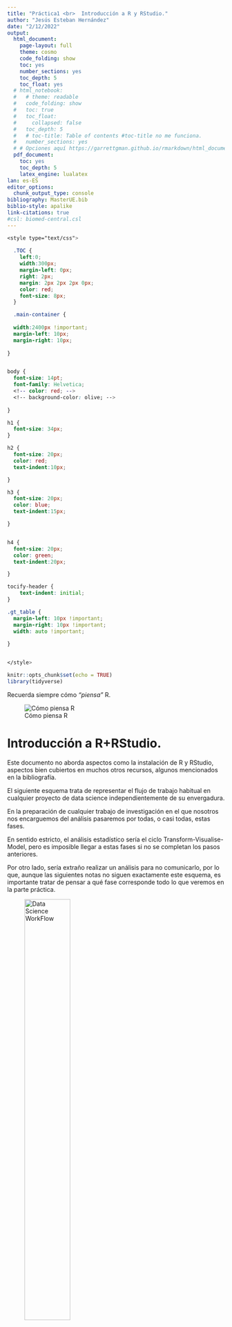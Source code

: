 ```yaml
---
title: "Práctica1 <br>  Introducción a R y RStudio."
author: "Jesús Esteban Hernández"
date: "2/12/2022"
output:
  html_document: 
    page-layout: full
    theme: cosmo
    code_folding: show
    toc: yes
    number_sections: yes
    toc_depth: 5
    toc_float: yes
  # html_notebook:
  #   # theme: readable
  #   code_folding: show
  #   toc: true
  #   toc_float: 
  #     collapsed: false
  #   toc_depth: 5
  #   # toc-title: Table of contents #toc-title no me funciona.
  #   number_sections: yes
  # # Opciones aquí https://garrettgman.github.io/rmarkdown/html_document_format
  pdf_document:
    toc: yes
    toc_depth: 5
    latex_engine: lualatex
lan: es-ES
editor_options:
  chunk_output_type: console
bibliography: MasterUE.bib
biblio-style: apalike
link-citations: true
#csl: biomed-central.csl
---
```


```css
<style type="text/css">
  
  .TOC {
    left:0;
    width:300px;
    margin-left: 0px;
    right: 2px;
    margin: 2px 2px 2px 0px;
    color: red;
    font-size: 8px;
  }

  .main-container {
  
  width:2400px !important;
  margin-left: 10px;
  margin-right: 10px;
  
}


body {
  font-size: 14pt;
  font-family: Helvetica;
  <!-- color: red; -->
  <!-- background-color: olive; -->
  
}

h1 {
  font-size: 34px;
}

h2 {
  font-size: 20px;
  color: red;
  text-indent:10px;

}

h3 {
  font-size: 20px;
  color: blue;
  text-indent:15px;

}


h4 {
  font-size: 20px;
  color: green;
  text-indent:20px;

}

tocify-header {
    text-indent: initial;
}

.gt_table {
  margin-left: 10px !important;
  margin-right: 10px !important;
  width: auto !important;
  
}


</style>

```

```r
knitr::opts_chunk$set(echo = TRUE)
library(tidyverse)
```

Recuerda siempre cómo *"piensa"* R.

![Cómo piensa R](pics/como_piensa_R.png)

# Introducción a R+RStudio.

Este documento no aborda aspectos como la instalación de R y RStudio, aspectos bien cubiertos en muchos otros recursos, algunos mencionados en la bibliografía.

El siguiente esquema trata de representar el flujo de trabajo habitual en cualquier proyecto de data science independientemente de su envergadura.

En la preparación de cualquier trabajo de investigación en el que nosotros nos encarguemos del análisis pasaremos por todas, o casi todas, estas fases.

En sentido estricto, el análisis estadístico sería el ciclo Transform-Visualise-Model, pero es imposible llegar a estas fases si no se completan los pasos anteriores.

Por otro lado, sería extraño realizar un análisis para no comunicarlo, por lo que, aunque las siguientes notas no siguen exactamente este esquema, es importante tratar de pensar a qué fase corresponde todo lo que veremos en la parte práctica.

![Data Science WorkFlow](pics/datascience_proj.png){width="50%"}

## Aspectos básicos sobre funcionamiento de R.

### ¿Por qué utilizar R para analizar los datos de tu investigación?

#### Ventajas:

-   Código vs. ventanas. (En realidad en SPSS, Stata, SAS también se hacer todo utilizando código)
-   Reproducibilidad (interna y externa).
-   Replicabilidad.
-   Velocidad.
-   Ayuda de la comunidad (software libre).
-   Multitud de recursos.
-   Nadie te acusará de estar pirateando software.
-   Una vez conoces los fundamentos, puedes crecer lo que desees.

#### Desventaja.

-   Curva de aprendizaje lenta en comparación con las *ventanas*.

### Instalación de R y RStudio.

Es conveniente instalar R y luego RStudio.

Instalar R desde aquí: <https://cran.r-project.org/> Instalar RStudio Desktop desde aquí: <https://posit.co/downloads/>

Para detalles sobre la instalación y otros aspectos básicos, [este recurso](https://anabelforte.com/2022/11/20/empezando-en-r-con-rstudio/) creado por Anabel Forte Deltell (más conocida como BayesAna) [![Twitter URL](https://img.shields.io/twitter/url/https/twitter.com/AnaBayes.svg?style=social&label=Follow%20%40AnaBayes)](https://twitter.com/AnaBayes) es un buen punto de arranque.

### Visión global en RStudio.

![Paneles en RStudio](pics/panelesRstudio.png){width="200%"}

#### Conceptos básicos para comenzar a trabajar.

-   Workspace, directorio de trabajo , Imagen (.RData).
-   Paneles: Console, Script,Environment/History/Connection/Tutorial .
-   Métodos abreviados de teclado. Ctrl+Intro, Ctrl+Shift+C, Ctrl+Shift+N...
-   Cómo instalar bibliotecas (library).
-   Cómo abrir o llamar a una biblioteca: require(), library()
-   Cómo llamar a las funciones de una biblioteca.
-   Recordar que la posición es relevante al introducir argumentos.
-   Organización del script: Comentar, Outline, ejecución de líneas.
-   Cómo pedir ayuda en Rstudio y en internet.

## Primeros pasos.

### Recordando cómo *"piensa"* R.

![Cómo piensa R](pics/como_piensa_R.png)

#### Workspace, directorio de trabajo , Imagen (.RData).

-   Paneles: Console, Script,Environment/History/Connection/Tutorial .
-   Métodos abreviados de teclado. Ctrl+Intro, Ctrl+Shift+C, Ctrl+Shift+N...
-   Cómo instalar bibliotecas (library).
-   Cómo abrir o llamar a una biblioteca: require(), library()
-   Cómo llamar a las funciones de una biblioteca.
-   Recordar que la posición es relevante al introducir argumentos.
-   Organización del script: Comentar, Outline, ejecución de líneas.
-   Cómo pedir ayuda en Rstudio y en internet.

############## 

### Uso de la ayuda de R: help, ? o ??.

-   help.start() #Abre el navegador (solo si tenemos la ayuda html instalada)
-   help.search("normal") \# Busca términos relacionados.

Cómo consultar la ayuda de R:

-   ? Consulta de ayuda para funciones.

  *help(stats)* es lo mismo que *?stats*.

-   ?? busca el texto texto en las páginas de ayuda *??stats*.

-   Si se trata de caracteres o de expresiones reservadas porque se utilizan en operaciones básicas (como *+*) o en el interior de otras funciones s (como *if* ), es necesario rodear la expresión con "" para que devuelva la ayuda.

-   Correcto *help("if") o ?"if"* vs. Incorrecto: *help(if)* p *?if*

### Instalar paquetes y llamarlos no son la misma cosa.

Cuando explico este tema, suelo utilizar el ejemplo que sugieren los nombres que vamos a utilizar, solo que en otro contexto.

Instalar la librería (*install.packages('library_name')*) significa ir a la tienda y comprar la biblioteca (library) con los libros incluidos.
Cargarla (*library(library_name)*) o llamarla (*require(library_name)*) sería equivalente a abrir la librería y ponerla a disposición del usuario.
Llamar a una de las funciones que contiene sería equivalente a utilizar uno de los libros (*function_name(args,...)*), libro que puedo usar de muchas formas, siempre que conozca los los *argumentos* para poder hacerlo de la forma que yo deseo.

>Nota: 
  * Aunque no son exactamente lo mismo, escuchará library, biblioteca o paquete para referirse a estas bibliotecas (traducción al español de library). 
  * Para utilizar las funciones anteriores, deberá sustituir *library_name* por el nombre de la biblioteca (*library*) que corresponda, y *function_name* por la función de dicha librería que desee utilizar.
  



Instalar un paquete implica copiar una serie de archivos en su ordenador en una carpeta ubicada en un subdirectorio bajo la carpeta de R, es decir es un *hecho físico constatable*.

>      
Nota: Se puede cambiar la ubicación pero de momento recomendamos que deje a R instalarlos en la ubicación por defecto que contiene todas las bibliotecas [*libraries*]. Para ver qué librerías tenemos instaladas, podemos utilizar la función *installed.packages()*. Verá que pueden estar en diferentes ubicaciones.


Cargar la librería es ponerla en una zona de memoria que la hace disponible, de forma que basta con llamar a las funciones.
En realidad se puede llamar a las funciones sin cargar la librería, pero deberemos llamarla cada vez que ejecutemos una de las funciones que contenga.
Para esto se usa la expresión *library_name::function()*.

### Tipos de objetos en R (los básicos).

-   **Escalar**.

-   **Array**: Agrupación multidimiensional de vectores.
    Todos elementos del mismo tipo.

-   **Vectores**: Numéricos, Lógicos, Cadenas, Factores.
    Como es Array-\>todos elementos del mismo tipo

-   **Matrices (matrix)**.
    Array de dim=2.
    Como es Array-\>todos elementos del mismo tipo.

-   **dataframes (data.frame)**.
    Matrices que pueden contener elementos de varios tipos, pero todos de la misma longitud.

-   **Listas (list)**.
    Elementos puedes ser de diferentes tipos y longitudes.

-   **Funciones (function)**: conjunto de código de R ejecutable y parametrizable.

    Nota: Todos los objetos tienen atributos length y mode.
    Los arrays además tienen dim.

### Sobre el código en R.

-   Las funciones se pueden separar por ";" o por un salto de línea.

-   Se puede escribir en más de una línea y se pueden agrupar "{}" dentro de una función.

-   El carácter para comentar código en R es *\#* {$Hash$}.
    Evita que se ejecute una o varias líneas de código, y por tanto también permite introducir líneas de texto que nos ayuden recordar por qué creamos el código de esa manera.
    Es lo que llamaremos "comentar el código"

-   Es importante recordar que el código es:

  * Case-sensitive: Sensible a mayúsculas y minúsculas: Norm es diferente de norm. - Completo (multilinea): El código ha de estar completo para ser ejecutado
  * Coherente. () []: Los paréntesis han de ser coherentes (cada apertura su cierre).
  * Cuidado con caracteres reservados: =, \$, &, \*, o prohibidos ä,ü,í,...: Reservados para cometidos concretos, mejor evitar ñ y otros caracteres "extraños".

## Primer script.

Abre una pestaña para crear tu primer script.
Lo puedes hacer desde el menú *File/New File/R script* o con el método de teclado abreviado *Ctrl+May+N*[^1].

Se abrirá una pestaña que señala el nuevo script.
Pegue en ese espacio el siguiente código:

```r

library(car) # carga la biblioteca, que a su vez permite el acceso a los datos de una base de datos sobre coches.
summary(cars) # resume los datos.
plot(cars) # construye un gráfico con los datos.

```

Como ve, aunque es cierto que las funciones están en inglés.
el código de R es bastante comprensible.

Puede salvar el script pulsando el disquete azul bajo la pestaña...

![Save script](pics/Salvar_script.png)

... o más fácil, con la combinación de teclas Ctrl+s.

Las personas que utilizamos R para enseñar estadística tenemos diferentes opiniones sobre si debemos enseñar a utilizar lo que llamamos *base R*, las funciones más básicas de r, en su mayoría incluidas en un paquete llamado *base*, o si es mejor ir directamente hacia lo que llamamos *modern R*, que utiliza algo llamado pipes (*%\>%*) que simplifica enormemente el código necesario para realizar tareas complejas.
De hecho, aunque prácticamente todo se podría construir on rbase, el uso del denominado *tidyverse* (que incluye un conjunto de paquetes bajo esta filosofía) agiliza mucho el trabajo, por lo que es con lo que todos finalmente trabajamos.

**¿Merece la pena aprender algo de rbase?**

En mi opinión sí, porque aunque utilices pipes, de vez en cuando afloran conceptos básicos.
Otros profesores opinan que es mejor llevar al alumno directamente al **tidyverse** porque al final es lo que vais a utilizar.
Entender conceptos como la indexación, los tipos de objetos, las clases de vectores... te ayuda a entender y solucionar los problemas que seguro aparecerán, los mensajes de error y sobre todo las soluciones que encontrarás en los blogs dedicados a este tema.

Las próximas líneas están dedicadas a mostrar algunos comandos muy básicos que ayudan a entender los diferentes objetos y estructuras aunque luego muchas de estas funciones permanecerán escondidas en el interior de funciones más complejas contenidas en otros paquetes.

## Creación de objetos.

Anteriormente hemos mencionado algunos de los objetos habitualmente utilizados en R.
Ahora vamos a aprender a crearlos.

Esto es una expresión...que devuelve un resultado.
No ha creado un objeto.

```r
5+3
```

Y esto es una asignación, que **crea un objeto** (en el ejemplo un escalar con nombre *x*), en el que almacenamos el/los resultado/s (o la función) de, en este caso, una suma.
El objeto se almacena en memoria y se lo puede llamar en cualquier momento.

```r
x<-5+3
x
```

Las funciones utilizan estos objetos para generar nuevos objetos, pero hay algunas funciones básicas que nos ayudan a gestionar estos objetos en nuestro espacio de trabajo[^2].

Mencionaré tres de ellas[^3]:

-   *c()*: Concatena elementos y crea un vector, uno de los objetos más sencillos en R.
-   *ls()*: Lista los objetos en el espacio de trabajo.
-   *rm()*: Elimina objetos del espacio.

Ejemplo de uso:

### Array (vector, matrix, array)

Un array contiene un conjunto de elementos (números o caracteres) del mismo tipo en una estructura ordenada.
En función de las dimensiones puede ser un vector (1 dimensión), una matrix (2 dimensiones) o un array (3 dimensiones).
**Importante: Solo puede contener elementos del mismo tipo**

#### Vectores.

```r
y<-c(4,8,22,32,25) #crea un vector de 5 elementos que son números (escalares)
y # llamamos al objeto para que lo devuelva.
names<-c('Juan','Luis','Mónica','Julia') #Genera un vector que contiene cadenas de caracteres.
names #llamamos al objeto para que lo devuelva.
```

```         
Como se puede observar en el código anterior, hay una parte del texto detrás del carácter **#**. Todos los lenguajes de programación utilizan caracteres para "comentar" texto. El *texto comentado* no se considera parte del código, por lo que sirve para, por ejemplo, dejar explicaciones de por qué cierta parte del código se escribió de una determinada manera, o para que cierto fragmento del código no se ejecute.
```

Obtener la lista de objetos en nuestro espacio de trabajo es así de sencillo.

```r
ls()
```

Y eliminarlos también.

```r
rm(names)
```

Comprobamos que lo ha eliminado.

```r
ls()
```

Algunas funciones nos ayudan a crear vectores de manera más rápida.
Aquí van algunos ejemplos que nos pueden ser útiles más adelante, por ejemplo cuando hablemos de indexación:

```r
a1<-rep(1,20) #Repitiendo elementos.
b<-seq(1,20,2)  # Construyendo sucesiones, por ejemplo aritmética de distancia 2 comenzando el el 1.
d<-27:42 #cuando la distancia es uno se puede abreviar así.
vecnam.rep<-rep(c('Julia','Óscar'),4)
```

Incluso podemos combinar (anidar) funciones.

```r
a2<-rep(1:3,10) #Repitiendo elementos
a2
# En realidad estamos anidando la función seq dentro de la función rep. 
a2.1 <- rep(seq(1,3),10)
a2.1
a3<-rep(1:2,each=10) #Repitiendo elementos, pero de otra manera.
a3

```

Como hemos visto anteriormente, existen objetos de muchos tipos: Array, matriz, vector (en realidad estos dos últimos son tipos de array), lista, dataframe....
Cuando se crean, almacenan y eliminan igual que los vectores del ejemplo anterior, indepedientente de lo complejos o grandes que sean.

#### Matrices.

En el siguiente ejemplo, vamos a crear una matriz.
Esto nos servirá para explicar un concepto importante, la indexación de elementos.

Creación de una matriz.

Generamos una matriz don dos columnas (a partir de los elementos calcula las filas necesarias), llamada m1.
Por defecto los elementos se van introduciendo en la matriz columna a columna.

```r
m1<-matrix(c(2,5,8,9,20,5,8,9),ncol=2) 
m1
```

Pero podemos cambiar la forma en la que los introduce, basta con utilizar un nuevo argumento *byrow* para que la rellene línea a línea.

```r
m2<-matrix(c(2,5,8,9,20,5,8,9),ncol=2,byrow = T) 
m2
```

Como se puede observar, en los bordes aparecen las coordenadas.
Al ser un objeto bidimensional el primer espacio hace referencia a la fila y el segundo a la columna:*[fila,columna]*

En el caso del vector, que solo tiene una dimensión, no habría el elemento columna.

Pues bien, indexar un objeto significa poder llamar a subconjuntos dentro del mismo utilizando las coordenadas.

Indexando un vector.

```r
a2[c(1,2,6)] #extrae elementos que ocupan las posiciones 1,2 y 6 en el vector.
vecnam.rep[seq(1,8,2)] #extrae elemantos que ocupan las posiciones del 1 a 8, pero saltando de 2 en 2 (1,3,5,7)
```

Indexando una matriz.

La indexación también nos permite extraer una parte de una matriz.
Puede ser un conjunto de columnas, un conjunto de filas, o las celdas *([fila,columna)]* que le indiquemos.

En el siguiente código se muestran varios ejemplos.

```r
m1 #Esta es la matriz que creamos anteriormente.
m1[c(1,2),] # Extraigo filas 1 y 2
m1[,c(1,2)] # Extraigo columnas 1 y 2
m1[c(3,4),c(1,2)] # Extraigo un subconjunto de celdas.


```

#### Array.

Se pueden crear objetos con más de dimensiones, pero no vais a encontrar muchos ejemplos en el uso habitual.

```r
ar<-array(c(1,4,4,8,9,9,9.8,9,8,9,9.2,4,5,9,10,3,4,8),c(2,3,2)) #Esto es un array de 2 filas (primera dimension), 3 columnas (segunda dimensión), 2 bloques (tercera dimension)
ar
```

Como no son de uso habitual, no profundizaré en su uso.
Como podéis ver, elementos del mismo tipo, en este caso numéricos, pero podrían ser caracteres (texto).

```r
ar2 <- array(rep(c('red','yellow','green'),6),c(2,3,2))
ar2
```

Como veis ha producido un array con las mismas dimensiones pero ahora contiene texto.

Por cierto, puede que os llame la atención que al utilizar nombres de colores en inglés el texto aparece del color correspondiente.
Esta mejora se incluyó en una de las recientes versiones de RStudio y es porque este vector con colores se puede utilizar al definir colores en un gráfico[^4]

Soy consciente de que hasta aquí puede no haber visto la utilidad de lo expuesto, pero créeme que si entiende estos conceptos, te serán de utilidad cuando trabajes con datos.

Así llegamos un objeto clave para el análisis de datos con R: **el dataframe**.

### Dataframe

Como ya comentamos se trata de una estructura con forma de matriz (todos los vectores han de tener la misma longitud), pero a diferencia de esta, **un dataframe sí puede contener información de distinto tipo**, fundamentalmente números (integer o numeric), de caracteres (texto), lógicos (TRUE/FALSE) y factores (este último será la forma en la que recomendaremos guardar variables categóricas y por su especificidad le dedicaremos un epígrafe propio).

El dataframe es la estructura en la que vamos a almacenar nuestros datos, por lo que, aunque se pueden construir desde la combinación de matrices o vectores, lo frecuente es que los construyamos importando datos desde otros archivos (.csv, .xlsx,...).

Al tratarse de una estructura matricial, le es aplicable lo que hemos comentado sobre la indexación de matrices, pero veremos que para *llamar* a subconjuntos dentro del dataframe, podemos utilizar otros recursos y no solo un vector de posiciones.

En vez de hacerlo así, vamos a cargar datos que ya contiene R.
R contiene muchos ejemplos de datos que van incluidos en las diferentes librerías y a los que podemos llamar.

Uno que se usa mucho para poner ejemplos es Iris que contiene información sobre tres especies de flores acompañadas de sus características (longitud y anchura de pétalos y sépalos).

Para llamarlo basta con escribir esto:

```r
data(iris) #basta con esto porque este dataset se incluye en la librería datasets que se instala por defecto en la instalación de base.
```

Si quisiéramos llamar a un dataset contenido dentro de otro paquete, deberíamos hacerlo así.

```r
data(Anscombe,package='carData') 
```

La primera vez que cargamos unos datos de esta manera, en el entorno (pestaña Environment del panel superior derecho [si no se ha cambiado la colocación de los paneles en las opciones de RStudio]) aparecerá el nombre en el apartado 'Values' y al lado <Promise> junto con el resto de objetos que hemos ido creando.

![](pics/Promise.png)

Si está en Promise, el dataset todavía no está cargado.
Para que cargue hemos de llamarlo una primera vez.

```r
head(iris) # solo pedimos los primeros registros (son 50)
```

```r
head(Anscombe) 
```

Y es entonces cuando pasa al conjunto *Data*.

![](pics/Promise2.png)

En algunos ejemplos utilizaremos estos datos *"precargados"* en R, de ahí la explicación anterior, pero en general los datos serán importados desde archivos externos.

Como comentábamos, el dataframe puede indexarse como hacíamos con la matriz.

Solo columnas 2 y 3 de las primeras 6 filas.
Las 6 filas las impone *head* por defecto.
Sin usar *head()*, mostraría todas.

```r
head(iris[,2:3])
```

Seleccionamos los registros (ejemplares) 4 y 10, y las colunas 2 y 3 del datarame.

```r
iris[c(4,10),2:3] #
```

Al tratarse de un dataframe, podemos llamar a las columnas, en última instancia las variables contenidas en nuestro dataset, por su nombre.
Para ello utilizaremos un vectore de cadenas de texto (character).

```r
iris[c(4,10),c("Sepal.Width","Sepal.Length")]

```

Otra forma de llamar a una variable concreta es utilizando el carácter reservado *\$*.
Para ello comenzamos con el nombre del dataframe y separadmos el nombre de la variable mediante el símbolo del \$.

```         
En realidad esta forma de llamar a partes de un objeto (utilizando $ como separador), se utiliza también en otros objetos más complejos.
```

```r
iris$Sepal.Length
```

Esto será muy útil para crear nuevas variables en el dataframe.
Aunque lo veremos con más detenimiento en la siguiente sesión, incluyo aquí algún ejemplo básico porque ayuda a entender cómo funciona en el dataframe.

Por ejemplo, imaginemos que deseamos crear la razón entre la longitud y la anchura de los sépalos.

```r
iris$Sepal.Ratio <- iris$Sepal.Length/iris$Sepal.Width
```

Como podemos observar, el dataframe iris contiene ahora una nueva variable llamada **sepal.ratio**.

```r
iris[1:4,c("Sepal.Length","Sepal.Width","Sepal.Ratio")] #limito el número de filas utilizando un vector como índice.
```

Para eliminar una variable del data frame, basta con que asignemos NULL al vector correspondiente.

```r
iris$Sepal.Ratio<-NULL
```

Una vez hemos visto lo básico sobre cómo manejarse con un dataframe, en la siguiente sesión aprenderemos a importar uno.

### Listas.

La *lista* es un objeto que a pesar de su utilidad cuesta comprender cuando estás empezando a trabajar con R.
En cierto modo es un contenedor porque puede almacenar otros objetos de diferente tipo (vectores, arrays, dataframes, gráficos) en su interior.
Además, en muchas funciones, alguno de los argumentos es de tipo lista y muchas otras devuelven objetos de tipo lista.

¿Se puede vivir sin comprender qué es una lista en R?
Sí, pero no manejarse algo con ellas limita mucho tu crecimiento posterior.
En un curso de iniciación como este, solo pondré un ejemplo para ilustrar su funcionamiento, pero no te preocupes si en este momento no comprendes del todo su funcionamiento.

En este ejemplo voy a generar un vector, una matriz, un dataframe y un gráfico[^5] y los voy a incluir en una lista.

```         
En el ejemplo voy a utilizar funciones para generar vectores aleatorios siguiendo distribuciones de probabilidad teórica concretas (en el ejemplo una normal y una binomial). No es necesario entender su funcionamiento para comprender el ejemplo, basta con saber que crean vectores de 50 elementos que serán  las variables del dataframe simulado.
```

```r
v1 <- c('Juan', 'Pedro','Luisa')
m1 <- matrix(c(3,5,7,22,45,76,25,22,21),ncol=3)
df1 <- data.frame(id=1001:1050,pas=round(rnorm(50,120,5)),sex=factor(rbinom(50,1,.35),labels=c('Hombre','Mujer')))

plot.new()
barplot(table(df1$sex))
p1 <- recordPlot()

lista1 <- list(v1,m1,df1,p1)
```

Si analizamos su estructura, vemos que tiene cuatro elementos.

```         
Utilizo el argumento max.level para limitar la información que muestra sobre la lista. El tercer elemento es muy grande y si lo muestra entero ocuparía mucho espacio. De hecho, como se puede ver, ha convertido el gráfico en ¡otra lista!
```

```r
str(lista1,max.level = 1) 
```

Como inica la estructura, es una lista de 4 elementos, el vector, una matriz 3x3, un dataframe de 50 observaciones y tres variables , y un cuarto elemento que es otra lista y que al ser llamado, devolverá el gráfico.

Una vez creada, podemos acceder (llamar) a los elementos de la lista utilizando índices, pero las listas necesitan doble corchete (**[[]]**) para ser indexadas.

```r
lista1[[4]] #Esto llamaría al cuarto elemento de la lista, que era el gráfico.
```

Los elementos de las listas pueden también tener nombres y ser llamados por ellos.
Esta lista no los tiene, pero se le pueden asignar utilizando un simple vector (recordad que en R hay muchas estructuras vectoriales).

```r
names(lista1) <- c('mi_vector','mi_matriz','mi_dataframe','mi_gráfico')#este vector asigna nombres a los elementos. Ha de ser de la misma longitud que el número de elementos.
```

Ahora podemos usar el nombre para llamar a los elementos de la lista, parecido a lo que hacíamos para llamar a las variables dentro de un dataframe.

```r
head(lista1$mi_dataframe,n = 10) #Uso head con al argumento n=10 para que solo muestre las 10 primeras filas.
```

### Funciones (un par de palabras)

A lo largo de esta sesión, de manera más o menos consciente, habéis trabajado con funciones.
Estas funciones están contenidas en las librerías que hemos mencionado al inicio de la sesión.
Podemos generar nuestras propias funciones, pero en mi opinión es preferible introducir su creación en clases más avanzadas.

Aunque es cierto que cuando eres capaz de crear una función entiendes mejor su funcionamiento, no es necesario saber hacerlo para utilizarlas correctamente, pero sí es necesario comentar, aunque sea brevemente, su estructura.

Como hemos comentado, cuando la librería está cargada (recordad que se cargan con la función library[^6]), basta con llamar a la función para ejecutarla.
Como habéis visto, el nombre de la función va seguido de unos paréntesis que contienen lo que llamamos *"argumentos"*. Los argumentos nos permiten personalizar la función al objetivo.
Cada argumento tiene un nombre, y en muchos casos un valor por defecto.
En el fondo la forma de llamar (ejecutar) la función se parece estructuralmente a un vector en el que cada elemento tiene un nombre y el valor de cada argumento es utilizado para ejecutar la función.

En muchos casos podemos ver el código detras de una función[^7].
Por ejemplo, este sería el código que ejecuta la función ls()

```r
ls #Para poder verlo he de ejecutar la función sin argumentos, sin el contenido de los paréntesis.
```

Al principio el código es ininteligible, pero según vas aprendiendo, y especialmente cuando diseñas tus propias funciones, es cada vez más *lógico*, al fin y al cabo se trata de comunicarse con una máquina.

Pero lo que nos interesa es que comprendáis la gramática que esconde una función.
Aquí la ayuda es de gran valor.

```r
 ?ls #Pido ayuda sobre la función, por eso utilizo solo un ?
```

Al ejecutarlo, debería aparecer algo como esto en la pestaña Help del panel inferior derecho (si no se ha cambiado la configuración predeterminada):

![Ejemplo de ayuda sobre una función](pics/ejemplo_ayuda_ls.png){height="1000,width=1500"}

El primer bloque, **Description** describe qué hace la función[^8].

Pero me interesa más que entendáis el segundo y tercer bloque **Usage** y **Arguments**.
En el bloque **Usage** podéis ver una parte de lo que, con permiso de los puristas, llamaría *gramática de R*.
Entre paréntesis, aparecen los nombres de los argumentos y, a veces, el valor por defecto[^9] Cuando no tiene valor por defecto es que no lo necesita obligatoriamente, pero si lo deseas puedes asignarle un valor para conseguir que la función opere con dicha especificación.
¿Cualquier valor?
No.
El tipo de valor que acoge(a veces es un objeto, como una matriz, un dataframe, un vector...)se explica en la sección **Arguments**.

Lo que viene ahora se explica poco, aunque se usa mucho, con frecuencia de manera inconsciente.
Como os decía, estructuramente se parece mucho a un vector (en R, muchas estructuras son vectoriales), y como ocurre con los vectores, las posiciones son relevantes.
Cada argumento tiene una posición reservada.
Si la información que necesita el argumento se coloca en la posición reservada, la función interpreta el valor **sin necesidad de que le indiques el nombre del argumento**, porque está *donde se le espera*.
Pero no es obligado darle los argumentos en orden, los puedes cambiar de lugar; eso sí, si los cambias de lugar, deberás indicarle a qué argumento te refieres, porque *ya no está donde se le esperaba*.

Por ejemplo:

El argumento *sorted* está en la posición 5.
Es un argumento lógico (TRUE/FALSE) que sirve pare decirle que ordene el resultado de la orden listar los objetos del espacio de trabajo.

Si lo coloco en la posición en la que lo espera...

```r
ls(,,,,,TRUE)
```

... ordena por orden alfabético la lista de los objetos que hemos ido generando.

Lo mismo sucede si le hubiéramos indicado el nombre del argumento.

```r
ls(sorted=TRUE)
```

Pero si le indico el valor del argumento sin el nombre del mismo, o sin colocarlo en la posición adecuada, sucede esto:

```r
ls(TRUE)
```

La función cree que el valor TRUE es para el argumento name, que no es un argumento de tipo lógico (TRUE/FALSE).

*Todas las funciones de R funcionan así*.
Es raro que necesitemos utilizar todos los argumentos, por lo que en general acabaremos indicando el nombre y el valor solo de los argumentos necesarios para que la función haga lo que nosotros deseamos, sin embargo es frecuente encontrarse en los blogs de consulta, código en el que no se indica el argumento.
Esta es la explicación.

Para terminar este apartado sobre objetos, solo queda decir que hay muchos otros tipos de objetos, algunas funciones crean sus propios objetos, aunque con frecuencia contienen uno o más de los que hemos visto.

En la siguiente sesión veremos cómo importar datos para construir un dataframe y trasnformarlo para obtener nuevas variables.


[^1]: Aunque muchas de las funciones pueden realizarse desde los menús y la barra de herramientas de RStudio, a largo plazo es mejor aprender las combinaciones de teclas más frecuentemente utilizadas

[^2]: El espacio de trabajo o Workspace es el lugar donde se van almacenando todos los objetos que generemos.
    Para salvarlos hay que guardar una *imagen* de dicho espacio de trabajo en un archivo de extensión .RData

[^3]: Algunas de las funciones están disponibles en RStudio en forma de botones u opciones del menú contextual (el que se abre con el botón derecho del ratón), pero merece la pena ir aprendiendo el código porque realmente ahorra mucho tiempo frente al uso de *ventanas y botones*, y por otro lado, el código es reproducible, una pulsación en un botón no.
    Al principio se hace algo cuesta arriba, pero finalmente usamos un par de decenas con regularidad y para el resto tenemos documentación de apoyo.
    Solo hace falta entender *la gramática* en este nuevo lenguaje

[^4]: Por cierto, no es la única forma de indicar colores en R

[^5]: Guardar gráficos base R implica abrir el dispositivo gráfico y utilizar otra función, incluso la propia ayuda recomienda no utilizarlo para almacenar gráficos.
    Es más fácil utilizando los gráficos generados con ggplot.
    No hace falta saber hacerlo, pero lo incluyo para demostrar la versatilidad de las listas para recopilar objetos

[^6]: Ejecutando en la consola *library(library_name)*

[^7]: Esto tiene que ver en parte con la naturaleza abierta del software libre; permite que otros desarrolladores puedan mejorar la función o crear otra a partir de ella.

[^8]: Como podéis ver, sin comprender algunos conceptos como qué es un objeto, qué es un vector o qué es lo que llama environment (entorno) es difícil entender la ayuda, de ahí parte de la utilidad de enseñar esto antes de enseñar *modern R*

[^9]: No os fiéis del color porque depende del fondo que utilicéis en las opciones de RStudio
